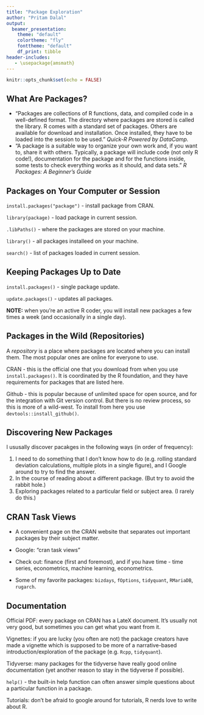 ```yaml
---
title: "Package Exploration"
author: "Pritam Dalal"
output: 
  beamer_presentation:
    theme: "default"
    colortheme: "fly"
    fonttheme: "default"
    df_print: tibble
header-includes:
   - \usepackage{amsmath}
---
```



```r
knitr::opts_chunk$set(echo = FALSE)
```

## What Are Packages?

- "Packages are collections of R functions, data, and compiled code in a well-defined format. The directory where packages are stored is called the library. R comes with a standard set of packages. Others are available for download and installation. Once installed, they have to be loaded into the session to be used."  *Quick-R Powered by DataCamp.*
\vspace{10pt}
- "A package is a suitable way to organize your own work and, if you want to, share it with others. Typically, a package will include code (not only R code!), documentation for the package and for the functions inside, some tests to check everything works as it should, and data sets." *R Packages: A Beginner's Guide*

## Packages on Your Computer or Session

`install.packages("package")` - install package from CRAN.

\vspace{10pt}

`library(package)` - load package in current session.

\vspace{10pt}

`.libPaths()` - where the packages are stored on your machine.

\vspace{10pt}

`library()`   - all packages installeed on your machine.

\vspace{10pt}

`search()`    - list of packages loaded in current session.


## Keeping Packages Up to Date

`install.packages()` - single package update.

\vspace{10pt}

`update.packages()` - updates all packages.

\vspace{10pt}

**NOTE:** when you're an active R coder, you will install new packages a few times a week (and occasionally in a single day).

## Packages in the Wild (Repositories)

A *repository* is a place where packages are located where you can install them.  The most popular ones are online for everyone to use.

\vspace{10pt}  

CRAN - this is the official one that you download from when you use `install.packages()`.  It is coordinated by the R foundation, and they have requirements for packages that are listed here.

\vspace{10pt}

Github - this is popular because of unlimited space for open source, and for the integration with Git version control.  But there is no review process, so this is more of a wild-west.  To install from here you use `devtools::install_github()`.

## Discovering New Packages

I ususally discover pacakges in the following ways (in order of frequency):

1. I need to do something that I don't know how to do (e.g. rolling standard deviation calculations, multiple plots in a single figure), and I Google around to try to find the answer.
\vspace{10pt}
2. In the course of reading about a different package. (But try to avoid the rabbit hole.)
\vspace{10pt}
3. Exploring packages related to a particular field or subject area.  (I rarely do this.)


  
## CRAN Task Views

- A convenient page on the CRAN website that separates out important packages by their subject matter.

- Google: "cran task views"

- Check out: finance (first and foremost), and if you have time - time series, econometrics, machine learning, econometrics.

- Some of my favorite packages: `bizdays`, `fOptions`, `tidyquant`, `RMariaDB`, `rugarch`.


## Documentation


Official PDF: every package on CRAN has a LateX document.  It's usually not very good, but sometimes you can get what you want from it.

<!-- \vspace{10pt} -->
Vignettes: if you are lucky (you often are not) the package creators have made a vignette which is supposed to be more of a narrative-based introduction/exploration of the package (e.g. `Rcpp`, `tidyquant`).

<!-- \vspace{10pt} -->
Tidyverse: many packages for the tidyverse have really good online documentation (yet another reason to stay in the tidyverse if possible).

<!-- \vspace{10pt} -->
`help()` - the built-in help function can often answer simple questions about a particular function in a package.

<!-- \vspace{10pt} -->
Tutorials: don't be afraid to google around for tutorials, R nerds love to write about R.



















